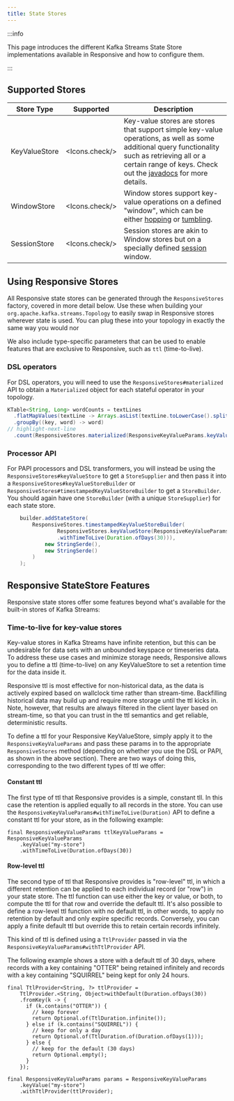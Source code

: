 ```yaml
---
title: State Stores
---
```



:::info

This page introduces the different Kafka Streams State Store implementations available in Responsive and how to configure them.

:::

## Supported Stores

| Store Type    | Supported      | Description                                                                                                                                                                                                                                                                                                            |
|---------------|----------------|------------------------------------------------------------------------------------------------------------------------------------------------------------------------------------------------------------------------------------------------------------------------------------------------------------------------|
| KeyValueStore | <Icons.check/> | Key-value stores are stores that support simple key-value operations, as well as some additional query functionality such as retrieving all or a certain range of keys. Check out the [javadocs](https://kafka.apache.org/35/javadoc/org/apache/kafka/streams/state/KeyValueStore.html) for more details.              |
| WindowStore   | <Icons.check/> | Window stores support key-value operations on a defined "window", which can be either [hopping](https://kafka.apache.org/20/documentation/streams/developer-guide/dsl-api.html#hopping-time-windows) or [tumbling](https://kafka.apache.org/20/documentation/streams/developer-guide/dsl-api.html#windowing-tumbling). |
| SessionStore  | <Icons.check/> | Session stores are akin to Window stores but on a specially defined [session](https://kafka.apache.org/20/documentation/streams/developer-guide/dsl-api.html#session-windows) window.                                                                                                                                  |

## Using Responsive Stores

All Responsive state stores can be generated through the `ResponsiveStores`
factory, covered in more detail below. Use these when building your
`org.apache.kafka.streams.Topology` to easily swap in Responsive stores wherever
state is used. You can plug these into your topology in exactly the same way you
would nor

We also include type-specific parameters that can be used to enable features that
are exclusive to Responsive, such as `ttl` (time-to-live).

### DSL operators
For DSL operators, you will need to use the `ResponsiveStores#materialized` API to obtain
a `Materialized` object for each stateful operator in your topology.

```java showLineNumbers title="Example Usage (DSL)"
KTable<String, Long> wordCounts = textLines
  .flatMapValues(textLine -> Arrays.asList(textLine.toLowerCase().split("\\W+")))
  .groupBy((key, word) -> word)
// highlight-next-line
  .count(ResponsiveStores.materialized(ResponsiveKeyValueParams.keyValue("counts-store")));
```

### Processor API
For PAPI processors and DSL transformers, you will instead be using the `ResponsiveStores#keyValueStore`
to get a `StoreSupplier` and then pass it into a `ResponsiveStores#keyValueStoreBuilder`
or `ResponsiveStores#timestampedKeyValueStoreBuilder` to get a `StoreBuilder`. You should
again have one `StoreBuilder` (with a unique `StoreSupplier`) for each state store.

```java {2-4} showLineNumbers title="Example Usage (PAPI)"
    builder.addStateStore(
        ResponsiveStores.timestampedKeyValueStoreBuilder(
                ResponsiveStores.keyValueStore(ResponsiveKeyValueParams.keyValue(STATE_STORE)
                .withTimeToLive(Duration.ofDays(30))),
            new StringSerde(),
            new StringSerde()
        )
    );
```

## Responsive StateStore Features

Responsive state stores offer some features beyond what's available for the built-in stores of Kafka Streams:

### Time-to-live for key-value stores

Key-value stores in Kafka Streams have infinite retention, but this can be undesirable for data sets with an
unbounded keyspace or timeseries data. To address these use cases and minimize storage needs, Responsive allows you
to define a ttl (time-to-live) on any KeyValueStore to set a retention time for the data inside it.

Responsive ttl is most effective for non-historical data, as the data is actively expired based on wallclock time
rather than stream-time. Backfilling historical data may build up and require more storage until the ttl kicks in.
Note, however, that results are always filtered in the client layer based on stream-time, so that you can trust
in the ttl semantics and get reliable, deterministic results.

To define a ttl for your Responsive KeyValueStore, simply apply it to the `ResponsiveKeyValueParams` and pass these
params in to the appropriate `ResponsiveStores` method (depending on whether you use the DSL or PAPI, as shown in the
above section).
There are two ways of doing this, corresponding to the two different types of ttl we offer:

#### Constant ttl
The first type of ttl that Responsive provides is a simple, constant tll. In this case the retention is applied equally
to all records in the store. You can use the `ResponsiveKeyValueParams#withTimeToLive(Duration)` API to define a constant
ttl for your store, as in the following example:

```
final ResponsiveKeyValueParams ttlKeyValueParams = ResponsiveKeyValueParams
    .keyValue("my-store")
    .withTimeToLive(Duration.ofDays(30))
```

#### Row-level ttl
The second type of ttl that Responsive provides is "row-level" ttl, in which a different retention can be applied to each
individual record (or "row") in your state store. The ttl function can use either the key or value, or both, to compute
the ttl for that row and override the default ttl. It's also possible to define a row-level ttl function with no default ttl,
in other words, to apply no retention by default and only expire specific records. Conversely, you can apply a finite default
ttl but override this to retain certain records infinitely.

This kind of ttl is defined using a `TtlProvider` passed in via the `ResponsiveKeyValueParams#withTtlProvider` API.

The following example shows a store with a default ttl of 30 days, where records with a key containing "OTTER" being
retained infinitely and records with a key containing "SQUIRREL" being kept for only 24 hours.
```
final TtlProvider<String, ?> ttlProvider =
    TtlProvider.<String, Object>withDefault(Duration.ofDays(30))
    .fromKey(k -> {
      if (k.contains("OTTER")) {
        // keep forever
        return Optional.of(TtlDuration.infinite());
      } else if (k.contains("SQUIRREL")) {
        // keep for only a day
        return Optional.of(TtlDuration.of(Duration.ofDays(1)));
      } else {
        // keep for the default (30 days)
        return Optional.empty();
      }
    });

final ResponsiveKeyValueParams params = ResponsiveKeyValueParams
    .keyValue("my-store")
    .withTtlProvider(ttlProvider);
```